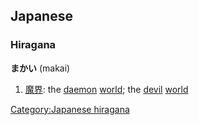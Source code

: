 ==Japanese==                                          

{{ja-attention|Hiragana header should be replaced with POS header|key=p}}
===Hiragana===
[[Category:Japanese hiragana]]
'''まかい''' (makai)

# [[魔界]]: the [[daemon]] [[world]]; the [[devil]] [[world]]